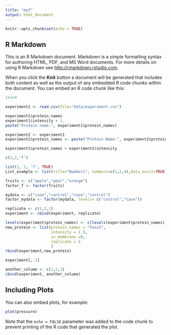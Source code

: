 ```yaml
---
title: "my3"
output: html_document
---
```


```r
knitr::opts_chunk$set(echo = TRUE)
```

## R Markdown

This is an R Markdown document. Markdown is a simple formatting syntax for authoring HTML, PDF, and MS Word documents. For more details on using R Markdown see <http://rmarkdown.rstudio.com>.

When you click the **Knit** button a document will be generated that includes both content as well as the output of any embedded R code chunks within the document. You can embed an R code chunk like this:

```r
1+2+4
```
```r
experiment1 <- read.csv(file="data/experiment.csv")
```

```r
experiment1$protein_names
experiment1$intensity + 1.
paste("Protein name:", experiment1$protein_names)

```
```r
experiment2 <- experiment1
experiment2$protein_names <- paste("Protein Name:", experiment2$protein_names)
```

```r
experiment1$protein_names + experiment1$intensity

```
```r
c(1,2,'f')
```
```r
list(1, 2, 'f', TRUE)
List_example <- list(title="Numbers", numbers=c(1,2,4),data_exsit=TRUE)
```
```r
fruits <- c("apple","pear","orange")
factor_f <- factor(fruits)
```

```r
mydata <- c("case","control","case","control")
factor_mydata <- factor(mydata, levels= c("control","case"))
```

```r
replicate <- c(1,2,1)
experiment <- cbind(experiment, replicate)
```

```r
levels(experiment$protein_names) <- c(levels(experiment$protein_names),"FOXO3")
new_protein <- list(protein_names = "Foxo3",
                    intensity = 1.5,
                    in_membrane =0,
                    replicate = 2
                    )
rbind(experiment,new_protein)
```

```r
experiment[,-2]
```

```r
another_colume <- c(1,2,3)
cbind(experiment, another_colume)

```
## Including Plots

You can also embed plots, for example:

```r
plot(pressure)
```

Note that the `echo = FALSE` parameter was added to the code chunk to prevent printing of the R code that generated the plot.
